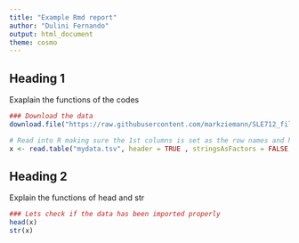 ```yaml
---
title: "Example Rmd report" 
author: "Dulini Fernando"
output: html_document
theme: cosmo
---
```

## Heading 1
Exaplain the functions of the codes
``` r
### Download the data
download.file("https://raw.githubusercontent.com/markziemann/SLE712_files/master/bioinfo_asst3_part1_files/mydata.tsv", destfile = "mydata.tsv")

# Read into R making sure the 1st columns is set as the row names and headers are recognized
x <- read.table("mydata.tsv", header = TRUE , stringsAsFactors = FALSE, row.names = 1) 
```

## Heading 2
Explain the functions of head and str

```r
### Lets check if the data has been imported properly
head(x)
str(x)
```

